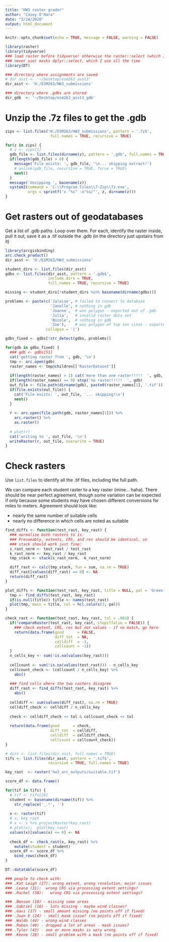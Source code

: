 ```yaml
---
title: "HW3 raster grader"
author: "Casey O'Hara"
date: "2/24/2020"
output: html_document
---
```


```r
knitr::opts_chunk$set(echo = TRUE, message = FALSE, warning = FALSE)

library(raster) 
library(tidyverse)
### load raster before tidyverse! otherwise the raster::select (which I
### never use) masks dplyr::select, which I use all the time
library(DT)

### directory where assignments are saved
# dir_asst <- '~/Desktop/esm263_asst3' 
dir_asst <- 'H:/ESM263/HW3_submissions'

### directory where .gdbs are stored
dir_gdb  <- '~/Desktop/esm263_asst3_gdb'

```

# Unzip the .7z files to get the .gdb

```r

zips <- list.files('H:/ESM263/HW3_submissions', pattern = '.7z$',
                    full.names = TRUE, recursive = TRUE)

for(z in zips) {
  # z <- zips[1]
  gdb_file <- list.files(dirname(z), pattern = '.gdb', full.names = TRUE)
  if(length(gdb_file) > 0) {
    message('File exists: ', gdb_file, '\n... skipping extract!')
    # unlink(gdb_file, recursive = TRUE, force = TRUE)
    next()
  }
  message('Unzipping ', basename(z))
  system2(command = 'C:\\Program Files\\7-Zip\\7z.exe',
          args = sprintf('x "%s" -o"%s/"', z, dirname(z)))
}
```

# Get rasters out of geodatabases

Get a list of .gdb paths.  Loop over them.  For each, identify the raster inside, pull it out, save it as a .tif outside the .gdb (in the directory just upstairs from it)

```r
library(arcgisbinding)
arc.check_product()
dir_asst <- 'H:/ESM263/HW3_submissions'

student_dirs <- list.files(dir_asst)
gdbs <- list.files(dir_asst, pattern = '.gdb$',
                   include.dirs = TRUE,
                   full.names = TRUE, recursive = TRUE)

missing <- student_dirs[!student_dirs %in% basename(dirname(gdbs))]

problems <- paste(c('Jaleise', # failed to connect to database
                    'Janelle', # nothing in gdb
                    'Joanne',  # was polygon - exported out of .gdb
                    'Julia',   # invalid raster data set
                    'Nicole',  # nothing in gdb
                    'Zoe'),    # was polygon of top ten sites - exported out of .gdb
                  collapse = '|')

gdbs_fixed <- gdbs[!str_detect(gdbs, problems)]

for(gdb in gdbs_fixed) {
  ### gdb <- gdbs[51]
  cat('getting raster from ', gdb, '\n')
  tmp <- arc.open(gdb)
  raster_names <- tmp@children[['RasterDataset']]
  
  if(length(raster_names) > 1) cat('more than one raster!!!!!  ', gdb, '\n  ', paste(raster_names, collapse = ', '), '\n')
  if(length(raster_names) == 0) stop('no raster!!!!!  ', gdb)
  out_file <- file.path(dirname(gdb), paste0(raster_names[1], '.tif'))
  if(file.exists(out_file)) {
    cat('File exists: ', out_file, '... skipping!\n')
    next()
  }
  
  r <- arc.open(file.path(gdb, raster_names[1])) %>%
    arc.raster() %>%
    as.raster()
  
  # plot(r)
  cat('writing to ', out_file, '\n')
  writeRaster(r, out_file, overwrite = TRUE)
}
```

# Check rasters

Use `list.files` to identify all the .tif files, including the full path.  

We can compare each student raster to a key raster (mine... haha).  There should be near perfect agreement, though some variation can be expected if only because some students may have chosen different conversions for miles to meters.  Agreement should look like:

* nearly the same number of suitable cells
* nearly no difference in which cells are noted as suitable

``` r
find_diffs <- function(test_rast, key_rast) {
  ### normalize both rasters to 1s. 
  ### Presumably, extents, CRS, and res should be identical, so 
  ### stack should work just fine:
  s_rast_norm <- test_rast / test_rast
  k_rast_norm <- key_rast / key_rast
  tmp_stack <- stack(s_rast_norm, -k_rast_norm)

  diff_rast <- calc(tmp_stack, fun = sum, na.rm = TRUE)
  diff_rast[values(diff_rast) == 0] <- NA
  return(diff_rast)
}

plot_diffs <- function(test_rast, key_rast, title = NULL, pal = 'Green-Orange') {
  tmp <- find_diffs(test_rast, key_rast)
  if(is.null(title)) title <- names(test_rast)
  plot(tmp, main = title, col = hcl.colors(3, pal))
}

check_rast <- function(test_rast, key_rast, tol = .003) {
  if(!compareRaster(test_rast, key_rast, stopiffalse = FALSE)) {
    ### check extent, CRS, res but not values - if no match, go here
    return(data.frame(good      = FALSE,
                      diff_tot  = NA,
                      celldiff  = -1, 
                      cellcount = -1))   
  }
  n_cells_key <- sum(!is.na(values(key_rast)))
  
  cellcount <- sum(!is.na(values(test_rast))) - n_cells_key
  cellcount_check <- (cellcount / n_cells_key) %>%
    abs()
  
  ### find cells where the two rasters disagree 
  diff_rast <- find_diffs(test_rast, key_rast) %>%
    abs()
  
  celldiff <- sum(values(diff_rast), na.rm = TRUE)
  celldiff_check <- celldiff / n_cells_key
  
  check <- celldiff_check <= tol & cellcount_check <= tol
  
  return(data.frame(good      = check,
                    diff_tot  = celldiff,
                    celldiff  = celldiff_check, 
                    cellcount = cellcount_check))
}
```



```r
# dirs <- list.files(dir_asst, full.names = TRUE)
tifs <- list.files(dir_asst, pattern = '.tif$',
                   recursive = TRUE, full.names = TRUE)

key_rast  <- raster('hw3_arc_outputs/suitable.tif')

score_df <- data.frame()

for(tif in tifs) {
  # tif <- tifs[28]
  student <- basename(dirname(tif)) %>%
    str_replace('_.*', '')
  
  x <- raster(tif)
  # x; key_rast
  # x <- x %>% projectRaster(key_rast)
  # plot(x);  plot(key_rast)
  values(x)[values(x) <= 0] <- NA
  
  check_df <- check_rast(x, key_rast) %>%
    mutate(student = student)
  score_df <- score_df %>%
    bind_rows(check_df)
}

DT::datatable(score_df)

### people to check with:
### .Kat Leigh (27): wrong extent, wrong resolution, major issues
### .Leana (31):  wrong CRS via processing extent settings?
### .Rachel (38):   wrong CRS via processing extent settings?

### .Benson (10) - missing some areas
### .Gabriel (16) - lots missing - maybe wind classes?
### .Gavi (17) - small amount missing (no points off if fixed)
### .Juan E (24) - small mask issue? (no points off if fixed)
### .Waldo (44) - wrong wind classes
### .Ruben (40) - dropped a lot of areas - mask issues?
### .Tyler (43) - one or more masks is very wrong
### .Keene (28) - small problem with a mask (no points off if fixed)

```
